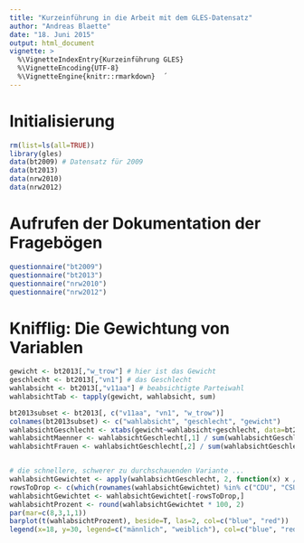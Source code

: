 ```yaml
---
title: "Kurzeinführung in die Arbeit mit dem GLES-Datensatz"
author: "Andreas Blaette"
date: "18. Juni 2015"
output: html_document
vignette: >
  %\VignetteIndexEntry{Kurzeinführung GLES}
  %\VignetteEncoding{UTF-8}
  %\VignetteEngine{knitr::rmarkdown}  ´
---
```


Initialisierung
===============


```r
rm(list=ls(all=TRUE))
library(gles)
data(bt2009) # Datensatz für 2009
data(bt2013)
data(nrw2010)
data(nrw2012)
```



Aufrufen der Dokumentation der Fragebögen
=========================================

```r
questionnaire("bt2009")
questionnaire("bt2013")
questionnaire("nrw2010")
questionnaire("nrw2012")
```

Knifflig: Die Gewichtung von Variablen
======================================

```r
gewicht <- bt2013[,"w_trow"] # hier ist das Gewicht
geschlecht <- bt2013[,"vn1"] # das Geschlecht
wahlabsicht <- bt2013[,"v11aa"] # beabsichtigte Parteiwahl
wahlabsichtTab <- tapply(gewicht, wahlabsicht, sum)
```

```r
bt2013subset <- bt2013[, c("v11aa", "vn1", "w_trow")]
colnames(bt2013subset) <- c("wahlabsicht", "geschlecht", "gewicht")
wahlabsichtGeschlecht <- xtabs(gewicht~wahlabsicht+geschlecht, data=bt2013subset)
wahlabsichtMaenner <- wahlabsichtGeschlecht[,1] / sum(wahlabsichtGeschlecht[,1])
wahlabsichtFrauen <- wahlabsichtGeschlecht[,2] / sum(wahlabsichtGeschlecht[,2])


# die schnellere, schwerer zu durchschauenden Variante ...
wahlabsichtGewichtet <- apply(wahlabsichtGeschlecht, 2, function(x) x / sum(x))
rowsToDrop <- c(which(rownames(wahlabsichtGewichtet) %in% c("CDU", "CSU")))
wahlabsichtGewichtet <- wahlabsichtGewichtet[-rowsToDrop,]
wahlabsichtProzent <- round(wahlabsichtGewichtet * 100, 2)
par(mar=c(8,3,1,1))
barplot(t(wahlabsichtProzent), beside=T, las=2, col=c("blue", "red"))
legend(x=18, y=30, legend=c("männlich", "weiblich"), col=c("blue", "red"), fill=T)
```
